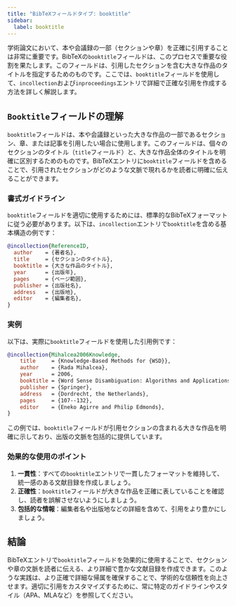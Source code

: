 ```yaml
---
title: "BibTeXフィールドタイプ: booktitle"
sidebar:
  label: booktitle
---
```



学術論文において、本や会議録の一部（セクションや章）を正確に引用することは非常に重要です。BibTeXの`booktitle`フィールドは、このプロセスで重要な役割を果たします。このフィールドは、引用したセクションを含む大きな作品のタイトルを指定するためのものです。ここでは、`booktitle`フィールドを使用して、`incollection`および`inproceedings`エントリで詳細で正確な引用を作成する方法を詳しく解説します。

<CiteDrive />

## `Booktitle`フィールドの理解

`booktitle`フィールドは、本や会議録といった大きな作品の一部であるセクション、章、または記事を引用したい場合に使用します。このフィールドは、個々のセクションのタイトル（`title`フィールド）と、大きな作品全体のタイトルを明確に区別するためのものです。BibTeXエントリに`booktitle`フィールドを含めることで、引用されたセクションがどのような文脈で現れるかを読者に明確に伝えることができます。

### 書式ガイドライン

`booktitle`フィールドを適切に使用するためには、標準的なBibTeXフォーマットに従う必要があります。以下は、`incollection`エントリで`booktitle`を含める基本構造の例です：

```bibtex
@incollection{ReferenceID,
  author    = {著者名},
  title     = {セクションのタイトル},
  booktitle = {大きな作品のタイトル},
  year      = {出版年},
  pages     = {ページ範囲},
  publisher = {出版社名},
  address   = {出版地},
  editor    = {編集者名},
}
```

### 実例

以下は、実際に`booktitle`フィールドを使用した引用例です：

```bibtex
@incollection{Mihalcea2006Knowledge,
	title     = {Knowledge-Based Methods for {WSD}},
	author    = {Rada Mihalcea},
	year      = 2006,
	booktitle = {Word Sense Disambiguation: Algorithms and Applications},
	publisher = {Springer},
	address   = {Dordrecht, the Netherlands},
	pages     = {107--132},
	editor    = {Eneko Agirre and Philip Edmonds},
}
```

この例では、`booktitle`フィールドが引用セクションの含まれる大きな作品を明確に示しており、出版の文脈を包括的に提供しています。

### 効果的な使用のポイント

1. **一貫性**：すべての`booktitle`エントリで一貫したフォーマットを維持して、統一感のある文献目録を作成しましょう。
2. **正確性**：`booktitle`フィールドが大きな作品を正確に表していることを確認し、読者を誤解させないようにしましょう。
3. **包括的な情報**：編集者名や出版地などの詳細を含めて、引用をより豊かにしましょう。

## 結論

BibTeXエントリで`booktitle`フィールドを効果的に使用することで、セクションや章の文脈を読者に伝える、より詳細で豊かな文献目録を作成できます。このような実践は、より正確で詳細な帰属を確保することで、学術的な信頼性を向上させます。適切に引用をカスタマイズするために、常に特定のガイドラインやスタイル（APA、MLAなど）を参照してください。
